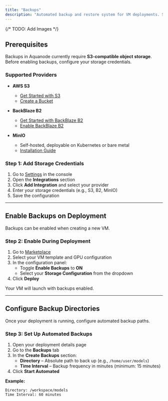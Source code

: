 ```yaml
---
title: "Backups"
description: "Automated backup and restore system for VM deployments. Schedule regular backups and restore data across deployments."
---
```


{/* TODO: Add Images */}
## Prerequisites

Backups in Aquanode currently require **S3-compatible object storage**.  
Before enabling backups, configure your storage credentials.

### Supported Providers

- **AWS S3**  
  - [Get Started with S3](https://docs.aws.amazon.com/AmazonS3/latest/userguide/GetStartedWithS3.html)  
  - [Create a Bucket](https://docs.aws.amazon.com/AmazonS3/latest/userguide/create-bucket-overview.html)  

- **BackBlaze B2**  
  - [Get Started with BackBlaze B2](https://www.backblaze.com/docs/cloud-storage-get-started-with-the-ui)  
  - [Enable BackBlaze B2](https://www.backblaze.com/docs/cloud-storage-enable-backblaze-b2)  

- **MinIO**  
  - Self-hosted, deployable on Kubernetes or bare metal  
  - [Installation Guide](https://docs.min.io/community/minio-object-store/operations/deployments/installation.html)  

### Step 1: Add Storage Credentials

1. Go to [Settings](https://console.aquanode.io/settings) in the console  
2. Open the **Integrations** section  
3. Click **Add Integration** and select your provider  
4. Enter your storage credentials (e.g., S3, B2, MinIO)  
5. Save the configuration  

---

## Enable Backups on Deployment

Backups can be enabled when creating a new VM.

### Step 2: Enable During Deployment

1. Go to [Marketplace](https://console.aquanode.io/marketplace)  
2. Select your VM template and GPU configuration  
3. In the configuration panel:  
   - Toggle **Enable Backups** to **ON**  
   - Select your **Storage Configuration** from the dropdown  
4. Click **Deploy**  

Your VM will launch with backups enabled.  

---

## Configure Backup Directories

Once your deployment is running, configure automated backup paths.

### Step 3: Set Up Automated Backups

1. Open your deployment details page  
2. Go to the **Backups** tab  
3. In the **Create Backups** section:  
   - **Directory** – Absolute path to back up (e.g., `/home/user/models`)  
   - **Time Interval** – Backup frequency in minutes (minimum: 15 minutes)  
4. Click **Start Automated**  

**Example:**  
```text
Directory: /workspace/models
Time Interval: 60 minutes


